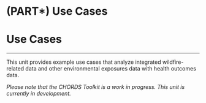 # (PART\*) Use Cases {.unnumbered .unlisted}

# **Use Cases** {-}

---

This unit provides example use cases that analyze integrated wildfire-related data and other environmental exposures data with health outcomes data. 

_Please note that the CHORDS Toolkit is a work in progress. This unit is currently in development._
